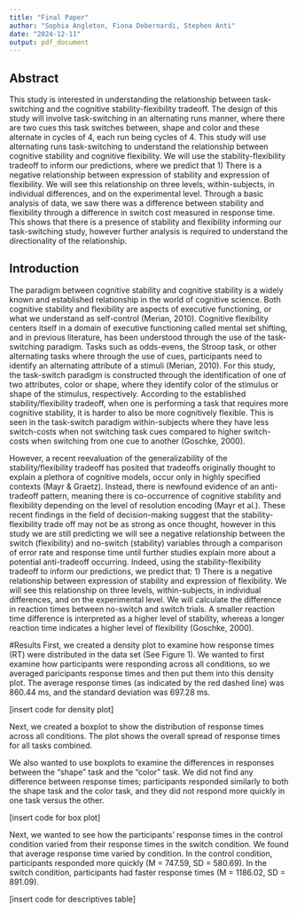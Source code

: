 ```yaml
---
title: "Final Paper"
author: "Sophia Angleton, Fiona Debernardi, Stephen Anti"
date: "2024-12-11"
output: pdf_document
---
```


## Abstract

This study is interested in understanding the relationship between task-switching and the cognitive stability-flexibility tradeoff. The design of this study will involve task-switching in an alternating runs manner, where there are two cues this task switches between, shape and color and these alternate in cycles of 4, each run being cycles of 4. This study will use alternating runs task-switching to understand the relationship between cognitive stability and cognitive flexibility. We will use the stability-flexibility tradeoff to inform our predictions, where we predict that 1) There is a negative relationship between expression of stability and expression of flexibility. We will see this relationship on three levels, within-subjects, in individual differences, and on the experimental level. Through a basic analysis of data, we saw there was a difference between stability and flexibility through a difference in switch cost measured in response time. This shows that there is a presence of stability and flexibility informing our task-switching study, however further analysis is required to understand the directionality of the relationship. 

## Introduction

The paradigm between cognitive stability and cognitive stability is a widely known and established relationship in the world of cognitive science. Both cognitive stability and flexibility are aspects of executive functioning, or what we understand as self-control (Merian, 2010). Cognitive flexibility centers itself in a domain of executive functioning called mental set shifting, and in previous literature, has been understood through the use of the task-switching paradigm. Tasks such as odds-evens, the Stroop task, or other alternating tasks where through the use of cues, participants need to identify an alternating attribute of a stimuli (Merian, 2010). For this study, the task-switch paradigm is constructed through the identification of one of two attributes, color or shape, where they identify color of the stimulus or shape of the stimulus, respectively. According to the established stability/flexibility tradeoff, when one is performing a task that requires more cognitive stability, it is harder to also be more cognitively flexible. This is seen in the task-switch paradigm within-subjects where they have less switch-costs when not switching task cues compared to higher switch-costs when switching from one cue to another (Goschke, 2000). 

However, a recent reevaluation of the generalizability of the stability/flexibility tradeoff has posited that tradeoffs originally thought to explain a plethora of cognitive models, occur only in highly specified contexts (Mayr & Graetz). Instead, there is newfound evidence of an anti-tradeoff pattern, meaning there is co-occurrence of cognitive stability and flexibility depending on the level of resolution encoding (Mayr et al.). These recent findings in the field of decision-making suggest that the stability-flexibility trade off may not be as strong as once thought, however in this study we are still predicting we will see a negative relationship between the switch (flexibility) and no-switch (stability) variables through a comparison of error rate and response time until further studies explain more about a potential anti-tradeoff occurring. Indeed, using the stability-flexibility tradeoff to inform our predictions, we predict that: 1) There is a negative relationship between expression of stability and expression of flexibility. We will see this relationship on three levels, within-subjects, in individual differences, and on the experimental level. We will calculate the difference in reaction times between no-switch and switch trials. A smaller reaction time difference is interpreted as a higher level of stability, whereas a longer reaction time indicates a higher level of flexibility (Goschke, 2000). 


#Results
First, we created a density plot to examine how response times (RT) were distributed in the data set (See Figure 1). We wanted to first examine how participants were responding across all conditions, so we averaged paricipants response times and then put them into this density plot. The average response times (as indicated by the red dashed line) was 860.44 ms, and the standard deviation was 697.28 ms.

[insert code for density plot]

Next, we created a boxplot to show the distribution of response times across all conditions. The plot shows the overall spread of response times for all tasks combined. 

We also wanted to use boxplots to examine the differences in responses between the "shape" task and the "color" task. We did not find any difference between response times; participants responded similarly to both the shape task and the color task, and they did not respond more quickly in one task versus the other.

[insert code for box plot]

Next, we wanted to see how the participants' response times in the control condition varied from their response times in the switch condition. We found that average response time varied by condition. In the control condition, participants responded more quickly (M = 747.59, SD = 580.69). In the switch condition, participants had faster response times (M = 1186.02, SD = 891.09).

[insert code for descriptives table]

